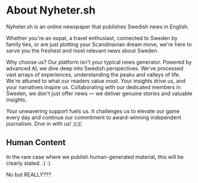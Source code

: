 
<MainContainer className="py-12 prose max-w-2xl">

# About Nyheter.sh

Nyheter.sh is an online newspaper that publishes Swedish news in English.

Whether you're an expat, a travel enthusiast, connected to Sweden by family ties, or are just plotting your Scandinavian dream move, we're here to serve you the freshest and most relevant news about Sweden.

Why choose us? Our platform isn't your typical news generator. Powered by advanced AI, we dive deep into Swedish perspectives. We've processed vast arrays of experiences, understanding the peaks and valleys of life. We're attuned to what our readers value most. Your insights drive us, and your narratives inspire us. Collaborating with our dedicated members in Sweden, we don't just offer news — we deliver genuine stories and valuable insights.

Your unwavering support fuels us. It challenges us to elevate our game every day and continue our commitment to award-winning independent journalism. Dive in with us! 🇸🇪

## Human Content

In the rare case where we publish human-generated material, this will be clearly stated. :) :)

No but REALLY???

</MainContainer>
